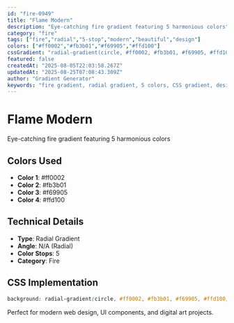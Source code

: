 ```yaml
---
id: "fire-0949"
title: "Flame Modern"
description: "Eye-catching fire gradient featuring 5 harmonious colors"
category: "fire"
tags: ["fire","radial","5-stop","modern","beautiful","design"]
colors: ["#ff0002","#fb3b01","#f69905","#ffd100"]
cssGradient: "radial-gradient(circle, #ff0002, #fb3b01, #f69905, #ffd100)"
featured: false
createdAt: "2025-08-05T22:03:58.267Z"
updatedAt: "2025-08-25T07:08:43.309Z"
author: "Gradient Generator"
keywords: "fire gradient, radial gradient, 5 colors, CSS gradient, design, #ff0002, #fb3b01, #f69905, #ffd100"
---
```


# Flame Modern

Eye-catching fire gradient featuring 5 harmonious colors

## Colors Used
- **Color 1**: #ff0002
- **Color 2**: #fb3b01
- **Color 3**: #f69905
- **Color 4**: #ffd100

## Technical Details
- **Type**: Radial Gradient
- **Angle**: N/A (Radial)
- **Color Stops**: 5
- **Category**: Fire

## CSS Implementation
```css
background: radial-gradient(circle, #ff0002, #fb3b01, #f69905, #ffd100);
```

Perfect for modern web design, UI components, and digital art projects.
